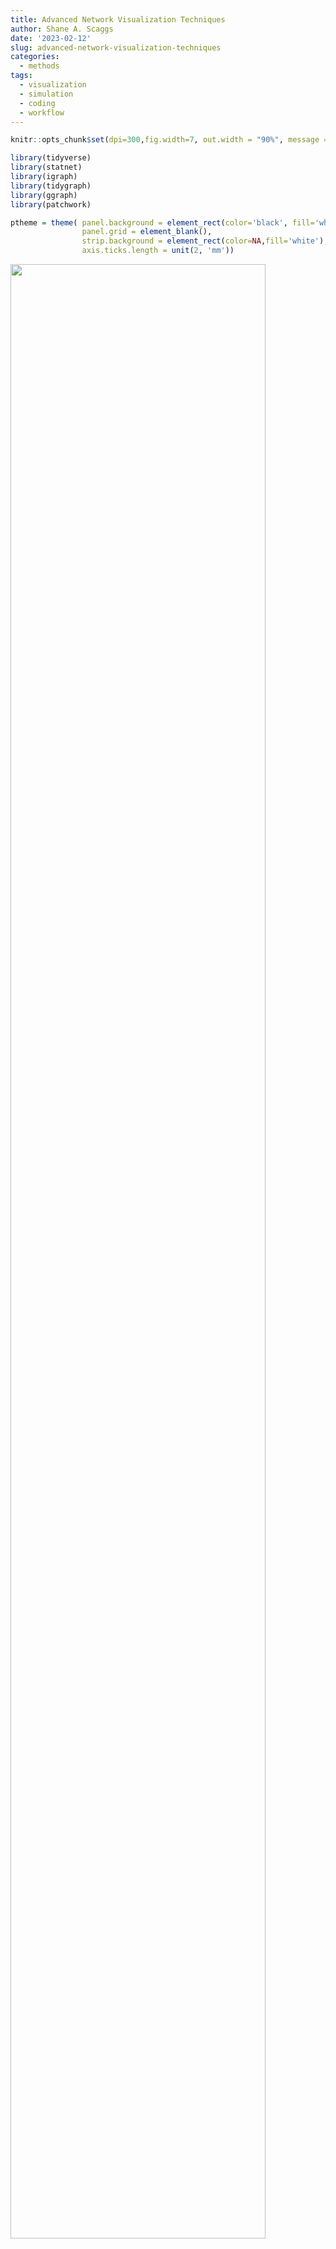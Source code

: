 ```yaml
---
title: Advanced Network Visualization Techniques
author: Shane A. Scaggs
date: '2023-02-12'
slug: advanced-network-visualization-techniques
categories:
  - methods
tags:
  - visualization
  - simulation
  - coding
  - workflow
---
```


```r
knitr::opts_chunk$set(dpi=300,fig.width=7, out.width = "90%", message = F, warning = F)
```


```r
library(tidyverse)
library(statnet)
library(igraph)
library(tidygraph)
library(ggraph)
library(patchwork)

ptheme = theme( panel.background = element_rect(color='black', fill='white'), 
                panel.grid = element_blank(), 
                strip.background = element_rect(color=NA,fill='white'),
                axis.ticks.length = unit(2, 'mm'))
```

![](images/network spaghetti.JPG){width=90%}

Picture this: You're working on project and you've just finished collecting all your network data. You've worked hard to get a complete network and you're eager to start analyzing it. You power up your computer, load up Rstudio, and after lots of careful wrangling and tidying, you're ready to plot the network. With great anticipation, you write a little code and WHAM! you get hit with a hot plate of spaghetti and meatballs. 

Anyone who has tried to visualize a network that is even remotely  [dense](https://seng.netlify.app/2021/12/22/size-structure-and-density/) can probably relate to this experience. That's because networks are complex, multidimensional objects; some of the most difficult objects to visualize. 

# Simplicity of design and the data density problem 

The great statistician Edward Tufte is an expert at data visualization. His book *The Visual Display of Quantitative Information* gives us many guidelines for designing pleasant graphs. But there are two bits of information that will specifically help us understand how to produce effective network visualizations. The first comes from one of his most well known quotations: 

> Graphical elegance is often found in simplicity of design and complexity of data. 

Networks are, by definition, complex objects. This is true even for graphs with a small quantity of nodes and edges. The inherent complexity of networks means that we must **always** strive for simplicity when we visualize a network. This means you have no choice but to minimize the number of visual aesthetics used in the visualization. Ask yourself: what is the single most essential feature of this network that I want the my audience to appreciate? Let this essence guide your design. 

The second piece of advice is to maximize data density, within reason. You can think of data density as the ratio of "data ink" used to plot the data to the amount of black graph space. This principle, for example, guides our decisions about the range of values on the axes of any plot. The axes should be constrained to the range of values for which we actually have data. 

```r
N = 100
x = rnorm(N)
y = rnorm(N, x, 2)
d = data.frame(x,y)

d %>%  
    ggplot( aes(x=x, y=y) ) + ptheme + 
    geom_point( size=2, pch=21 ) + 
    xlim(c(-4,4)) + 
    ylim(c(-10,10)) +
    labs(title="Low density scatterplot") + 

d %>%  
    ggplot( aes(x=x, y=y) ) + ptheme + 
    geom_point( size=2, pch=21 ) + 
    labs(title="High density scatterplot")
```
Fixing data density problems in conventional graphs, like the scatterplots above, can be pretty simple. But networks pose problems because they tend to have high data density to begin with. This make any additional aesthetic choice risky because it can take us beyond a reasonable data density that viewers can actually comprehend. There is also no straight forward way to change axes or omit nodes and edges without distorting our representation of the network structure. 

Let's look at some techniques to deal with data density and then we will move on to some other graphical challenges with networks. 

# Start with a simulation 

Let's start by simulating a network that we can use to illustrate some of these techniques. For details about how to simulate networks using `statnet`, check out our [previous post](https://seng.netlify.app/meetings/introduction-to-network-simulation-with-statnet/) on the topic. We want to use a simulation because 1) we can create challenges and learn to overcome them, and 2) we know the correct answers for the graph structure and the attributes, which helps us know whether we have been successful or not. 

We will simulate a network composed of three groups who tend to form edges with other agents of the same group. This is a homophilous network, and we will keep it fairly dense. 

```r
# load package
library(statnet )

# seed for reproducibility
set.seed(777)

# how many nodes? how many groups?  
N = 60 
groups = c('G1','G2','G3')

# initialize empty network 
empty_g = network( N, directed = TRUE, density = 0 )

# create group attribute 
empty_g %v% 'group' = sample( groups, size = N, replace = TRUE )

# set parameters for edge density (edges) and homophily (nodematch) and reciprocity (mutual)
# remember these are in log-odds where 0 = 50/50
pars = c(-4,1,2) 

# simulate 
sim_g = simulate( empty_g ~ edges + nodematch('group') + mutual, coef = pars )
plot(sim_g)
```

# Highlighting group structure

This graph is structured by three groups. We know because we wrote the simulation. But this structure is not obvious from the graph you see above. It looks like spaghetti and meatballs. A good starting point would be to color each node according to it's group. 

```r
# load packages 
library(tidygraph)
library(ggraph)

sim_g %>% 
    as_tbl_graph %>%
    ggraph() + 
    theme_graph() + 
    geom_edge_link() + 
    geom_node_point( aes(color=group) )
```

This helps a little bit, but we can do better. 

## Using small multiples 

Tufte advises us to use *small multiples* -- repeated versions of the same graph with different emphases -- to maintain data density while improving clarity. When using tools that are based on the grammar of graphics (`ggplot2`, `ggraph`, `ggdist`), we can create small multiples by using *facets*. 

Faceting takes a single graph and splits it into multiple panels based on a factor. In this case, we want to split the graph based on `group`, a node attribute. For this we want to use `facet_nodes`. 

```r
sim_g %>% 
    as_tbl_graph %>%
    ggraph() + 
    theme_graph() + 
    geom_edge_link() + 
    geom_node_point( aes(color=group) ) + 
    facet_nodes(~group)
```

Now we are able to see more clearly how each group is connected in the graph. However, this technique does pose a new problem: it is too easy to assume that these are three separate networks. There are two ways to solve this problem, and they both will require a package called `patchwork`. This package allows us to combine multiple graphs using `+` for side to side and `/` for top and bottom^[`patchwork` has many other functions that allow you to assemble plot layouts, add labels to plots, and choose relative heights and widths. Learn more from the author at https://patchwork.data-imaginist.com/].

### Option 1: Add a reference graph 

One choice we have is to plot the network in full as a reference and then use the facets to draw out the subgraphs. We just add them together with `patchwork`. 

```r
# full network 
full = sim_g %>% 
    as_tbl_graph %>%
    ggraph() + 
    theme_graph() + 
    geom_edge_link() + 
    geom_node_point( aes(color=group) ) + 
    theme(legend.position = 'none') + 
    ggtitle("Full network")

# sub graphs
sub = sim_g %>% 
    as_tbl_graph %>%
    ggraph() + 
    theme_graph() + 
    geom_edge_link() + 
    geom_node_point( aes(color=group) ) + 
    facet_nodes(~group) + 
    ggtitle("Network subgroups")


full + sub + plot_layout(widths = c(2,5))
```

All we have really done in this new graph is the following: 

1. Plot the full network.
2. Plot the faceted version.
3. Save plots as objects and add them together. 
4. Provide titles with `ggtitle`. 
5. Remove the legend from the first graph; it is redundant.
6. Adjust the relative widths using `plot_layout`. 

There is more we could do to make it even prettier but this really helps clarify the full network. 

### Option 2: Plot three separate networks with different emphases 

The second option is similar to the first but takes a different path. We will plot the network three separate times but in each graph, we will de-emphasize all but one group. Again, we can string these together using `patchwork`. 

This approach is slightly more complicated then the first because we want to emphasize both the nodes and edges in each group. To do this, we need to create edge attributes for edges that connect between the groups `r groups` as well those edges that are not homophilous. 

```r
sim_g = sim_g %>%
    as_tbl_graph() %>%
    activate(edges) %>%
    mutate(group_from = .N()$group[from], 
           group_to   = .N()$group[to], 
           group_match = ifelse( group_from == 'G1' & group_to == 'G1', 'G1', 
                         ifelse( group_from == 'G2' & group_to == 'G2', 'G2', 
                         ifelse( group_from == 'G3' & group_to == 'G3', 'G3', 'No match' ))))
sim_g
```

This code looks a bit more intimidating than it really is. What we have are two essential steps: 

1. Code each edge according to the group of each sender (`group_from`) and each receiver (`group_to`). This is done by activating the edges (`activate(edges)`) and then using the `.N()$group[from]` and `.N()$group[to]` syntax to pull out the node attributes at beginning and end of each edge. 

2. Next, we use these two new edge attributes within some nested `ifelse` statements where we ask if the groups are the same, and if so, assign that group to the edge. 

Once we have those attributes, we can use them to color the nodes and edges. 

```r
g1 = sim_g %>%
    ggraph() + 
    theme_graph() + 
    geom_edge_link( aes(color=group_match) ) + 
    geom_node_point( aes( color=group) ) + 
    scale_edge_color_manual( values = c('#ad003f','#cccccc77','#cccccc77','#cccccc77'), guide = NULL) + 
    scale_color_manual(values = c('#ad003f','#cccccc77','#cccccc77'), guide = NULL) + 
    ggtitle('Group 1')
                                        
g2 = sim_g %>%
    ggraph() + 
    theme_graph() + 
    geom_edge_link( aes(color=group_match) ) + 
    geom_node_point( aes( color=group) ) + 
    scale_edge_color_manual( values = c('#cccccc77','#d2a52e','#cccccc77','#cccccc77'), guide = NULL) + 
    scale_color_manual(values = c('#cccccc77','#d2a52e','#cccccc77'), guide = NULL) + 
    ggtitle('Group 2')   

g3 = sim_g %>%
    ggraph() + 
    theme_graph() + 
    geom_edge_link( aes(color=group_match) ) + 
    geom_node_point( aes( color=group) ) + 
    scale_edge_color_manual( values = c('#cccccc77','#cccccc77','#00c994','#cccccc77'), guide = NULL) + 
    scale_color_manual(values = c('#cccccc77','#cccccc77','#00c994'), guide = NULL) + 
    ggtitle('Group 3') 
                                        
g1 + g2 + g3
```

Now we've just repeated the same graph three times. We use an all grey palette and just switch out one of the grey colors for a emphasis color based on the position of the group name in the vector, e.g., group 1 is position 1 in the vector of color values. 

One complication with this approach is how to create a legend. There is a solution to this but it requires making plot with all the colors, extracting only the legend, and then plotting the legend alone in a fourth panel. I've gotten around this by using titles and explaining the colors in the caption. 

### A note on layouts 

We will focus on layouts a bit more later on in this post, but I just want to make one thing explicit about the two examples above:

> The layout must be the same for each graph, otherwise it will be impossible to visually compare the structure across graphs. 

The layout for these graphs is the `ggraph` default called `"stress"`. Because this layout does not randomly change each time we make a plot -- unlike Fruchterman-Reingold layouts, for example -- we don't need to do anything special. But if you want to use a different layout that has more randomness to it, you can save the layout first and then reuse it. This is done within `igraph` but can be transferred to `ggraph` with no problems.

```r
# same layout fr 
lo = layout_with_fr(sim_g)
plot(sim_g, layout = lo)

# use lo in ggraph 
sim_g %>%
    ggraph(layout = lo) +
    geom_edge_link() + 
    geom_node_point()
```

